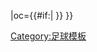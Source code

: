 {{fb team |t=-{zh-cn:阿尔比恩流浪者;zh-tw:阿爾比恩流浪者;zh-hk:艾比安流浪;}- |tan=阿爾比恩流浪者足球會 |tc=SCO |abb={{#if:{{{abb|}}}|ALB{{0}}}} |oc={{#if:{{{oc|}}}|{{{oc}}} }} }}<!--
--><noinclude>[[Category:足球模板]]</noinclude>